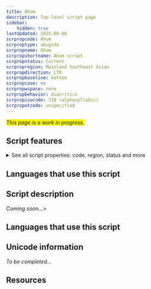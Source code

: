 ```yaml
---
title: Ahom
description: Top-level script page
sidebar:
    hidden: true
lastUpdated: 2025-08-08
scrpropcode: Ahom
scrproptype: abugida
scrpropname: Ahom
scrpropshortname: Ahom script
scrpropstatus: Current
scrpropregion: Mainland Southeast Asian
scrpropdirection: LTR
scrpropbaseline: bottom
scrpropcase: no
scrpropwspace: none
scrpropbehavior: diacritics
scrpropisocode: 338 (alphasyllabic)
scrpropotcode: unspecified
---
```


<span style='background-color:yellow'>_This page is a work in progress._</span>


## Script features

<details>
<summary> See all script properties: code, region, status and more</summary>
<ScriptInfo />
</details>

## Languages that use this script

<WsList script='Ahom' wsMax='5' />

## Script description

_Coming soon..._>

## Languages that use this script

<WsList script='Ahom' wsMax='5' />

## Unicode information

_To be completed..._

## Resources

<ScriptResources detailSummary='seemore' />


